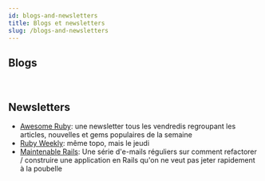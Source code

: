 ```yaml
---
id: blogs-and-newsletters
title: Blogs et newsletters
slug: /blogs-and-newsletters
---
```



## Blogs
<div class="container">
  <HorizontalCard
    src='img/keeping_up/blogs-and-newsletters/arkency.png'
    alt='Logo Arkency'
    href='https://blog.arkency.com/'
    title='Arkency'
    description="Blog d'une agence basée en Pologne, qui poste régulièrement sur Rails."
  />

  <HorizontalCard
    src='img/keeping_up/blogs-and-newsletters/bigbinary.jpeg'
    alt='Logo Binary Blog'
    href='https://blog.bigbinary.com/'
    title='Binary Blog'
    description="Blog d'une agence basée à San Francisco, ils font souvent des petites notes sur l'actualité Ruby et Rails avec des exemples de bouts de code."
  />

  <HorizontalCard
    src='img/keeping_up/blogs-and-newsletters/ruby_logo.png'
    alt='Logo Rubyland'
    href='http://rubyland.news/'
    title='Rubyland'
    description="Aggréagation d'articles sur Ruby et Rails."
  />
</div><br/>


## Newsletters
- [Awesome Ruby](https://ruby.libhunt.com/newsletter): une newsletter tous les vendredis regroupant les articles, nouvelles et gems populaires de la semaine
- [Ruby Weekly](https://rubyweekly.com/): même topo, mais le jeudi
- [Maintenable Rails](https://hi.planetargon.com/maintainable-rails): Une série d'e-mails réguliers sur comment refactorer / construire une application en Rails qu'on ne veut pas jeter rapidement à la poubelle
